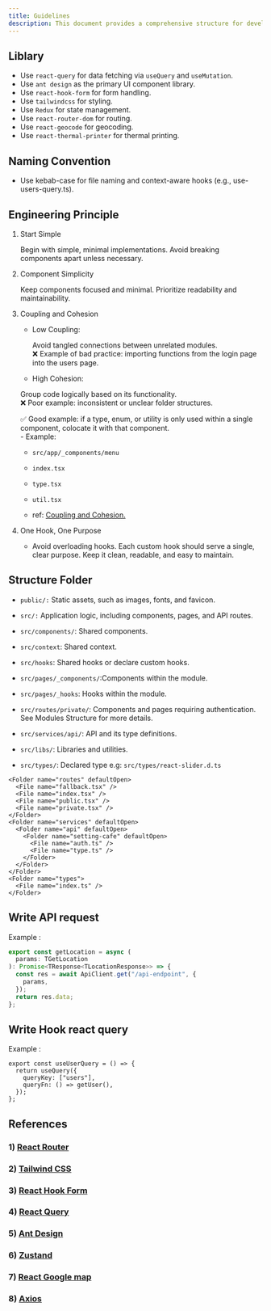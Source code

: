 ```yaml
---
title: Guidelines
description: This document provides a comprehensive structure for developing tantri cashier with VITE ReactJS. Here is a tidied-up version based on each context
---
```



## Liblary

- Use `react-query` for data fetching via `useQuery` and `useMutation`.
- Use `ant design` as the primary UI component library.
- Use `react-hook-form` for form handling.
- Use `tailwindcss` for styling.
- Use `Redux` for state management.
- Use `react-router-dom` for routing.
- Use `react-geocode` for geocoding.
- Use `react-thermal-printer` for thermal printing.

## Naming Convention

- Use kebab-case for file naming and context-aware hooks (e.g., use-users-query.ts).

## Engineering Principle

1. Start Simple

   Begin with simple, minimal implementations. Avoid breaking components apart unless necessary.

2. Component Simplicity

   Keep components focused and minimal. Prioritize readability and maintainability.

3. Coupling and Cohesion

   - Low Coupling:

     Avoid tangled connections between unrelated modules. <br />❌ Example of bad
     practice: importing functions from the login page into the users page.

   - High Cohesion:

   Group code logically based on its functionality. <br />
   ❌ Poor example: inconsistent or unclear folder structures.

   ✅ Good example: if a type, enum, or utility is only used within a single
   component, colocate it with that component. <br />- Example:

   - `src/app/_components/menu`
   - `index.tsx`
   - `type.tsx`
   - `util.tsx`

   - ref: [Coupling and Cohesion.](https://betterprogramming.pub/coupling-cohesion-552b022492b2)

4. One Hook, One Purpose
   - Avoid overloading hooks. Each custom hook should serve a single, clear purpose.
     Keep it clean, readable, and easy to maintain.

## Structure Folder

- `public/:` Static assets, such as images, fonts, and favicon.

- `src/:` Application logic, including components, pages, and API routes.

- `src/components/`: Shared components.

- `src/context`: Shared context.

- `src/hooks`: Shared hooks or declare custom hooks.

- `src/pages/_components/`:Components within the module.

- `src/pages/_hooks`: Hooks within the module.

- `src/routes/private/`: Components and pages requiring authentication. See Modules Structure for more details.

- `src/services/api/`: API and its type definitions.

- `src/libs/`: Libraries and utilities.

- `src/types/`: Declared type e.g: `src/types/react-slider.d.ts`

<Files>

  <Folder name="public">
    <File name="favicon.ico" />
  </Folder>
  <Folder name="src" defaultOpen>
    <Folder name="components" defaultOpen>
      <Folder name="ui">
        <File name="button.tsx" />
        <File name="tabs.tsx" />
        <File name="dialog.tsx" />
      </Folder>
    </Folder> 
    <Folder name="context" defaultOpen>
      <File name="storeContext.tsx" />
    </Folder>
    <Folder name="hooks" defaultOpen>
      <Folder name="custom-hooks" defaultOpen>
        <File name="use-auth.ts" />
        <File name="use-alert-message.ts" />
      </Folder>
    </Folder>
    <Folder name="lib" defaultOpen>
      <Folder name="api"></Folder>
      <Folder name="constants">
        <File name="constants.ts" />
      </Folder>
      <Folder name="utils"></Folder>
    </Folder>
    <Folder name="pages" defaultOpen>
      <Folder name="Dashboard" defaultOpen> 
          <Folder name="_components" defaultOpen>
            <File name="index.tsx" />
          </Folder>
          <Folder name="_hooks">
            <File name="use-auth-mutation.tsx" />
            <File name="use-user-query.tsx" />
          </Folder>
          <File name="page.tsx" />      
      </Folder>
    </Folder>
   
    <Folder name="routes" defaultOpen>
      <File name="fallback.tsx" />
      <File name="index.tsx" />
      <File name="public.tsx" />
      <File name="private.tsx" />
    </Folder>
    <Folder name="services" defaultOpen>
      <Folder name="api" defaultOpen>
        <Folder name="setting-cafe" defaultOpen>
          <File name="auth.ts" />
          <File name="type.ts" />
        </Folder>
      </Folder>
    </Folder>
    <Folder name="types">
      <File name="index.ts" />
    </Folder>
   
  </Folder>
  <File name="package.json" />
</Files>

## Write API request

Example :

```ts
export const getLocation = async (
  params: TGetLocation
): Promise<TResponse<TLocationResponse>> => {
  const res = await ApiClient.get("/api-endpoint", {
    params,
  });
  return res.data;
};
```

## Write Hook react query

Example :

```tsx
export const useUserQuery = () => {
  return useQuery({
    queryKey: ["users"],
    queryFn: () => getUser(),
  });
};
```

## References

### 1) [React Router](https://reactrouter.com/docs/en/v6/getting-started/overview)

### 2) [Tailwind CSS](https://tailwindcss.com/docs)

### 3) [React Hook Form](https://react-hook-form.com/)

### 4) [React Query](https://react-query.tanstack.com/)

### 5) [Ant Design](https://ant.design/)

### 6) [Zustand](https://github.com/pmndrs/zustand)

### 7) [React Google map](https://www.npmjs.com/package/@react-google-maps/api)

### 8) [Axios](https://axios-http.com/docs/intro)
